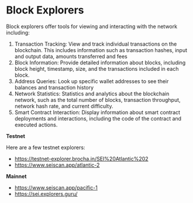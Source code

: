 # Block Explorers

Block explorers offer tools for viewing and interacting with the network including:
1. Transaction Tracking: View and track individual transactions on the blockchain. This includes information such as transaction hashes, input and output data, amounts transferred and fees
2. Block Information: Provide detailed information about blocks, including block height, timestamp, size, and the transactions included in each block.
3. Address Queries: Look up specific wallet addresses to see their balances and transaction history
4. Network Statistics: Statistics and analytics about the blockchain network, such as the total number of blocks, transaction throughput, network hash rate, and current difficulty.
5. Smart Contract Interaction: Display information about smart contract deployments and interactions, including the code of the contract and executed actions.

**Testnet**

Here are a few  testnet explorers:

- https://testnet-explorer.brocha.in/SEI%20Atlantic%202
- https://www.seiscan.app/atlantic-2

**Mainnet**

- https://www.seiscan.app/pacific-1
- https://sei.explorers.guru/